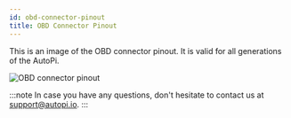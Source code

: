 ```yaml
---
id: obd-connector-pinout
title: OBD Connector Pinout
---
```



This is an image of the OBD connector pinout. It is valid for all generations of the AutoPi.

![OBD connector pinout](/img/hardware/legacy_devices/autopi_dongle/obd_connector_pinout/obd_connector_pinout.png)

<Discussion
  title="OBD Connector Pinout"
  url="https://community.autopi.io/t/guide-obd-connector-pinout/1905"
/>

:::note
In case you have any questions, don't hesitate to contact us at [support@autopi.io](mailto:support@autopi.io).
:::
